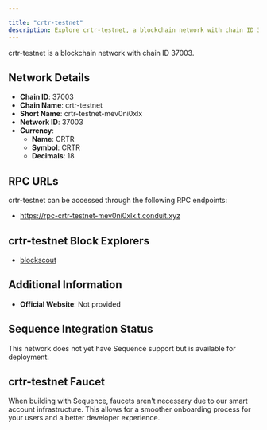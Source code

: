```yaml
---

title: "crtr-testnet"
description: Explore crtr-testnet, a blockchain network with chain ID 37003. Learn about its native currency, CRTR, and how to interact with the network.
---
```




crtr-testnet is a blockchain network with chain ID 37003.

## Network Details

- **Chain ID**: 37003
- **Chain Name**: crtr-testnet
- **Short Name**: crtr-testnet-mev0ni0xlx
- **Network ID**: 37003
- **Currency**: 
  - **Name**: CRTR
  - **Symbol**: CRTR
  - **Decimals**: 18

## RPC URLs

crtr-testnet can be accessed through the following RPC endpoints:

- https://rpc-crtr-testnet-mev0ni0xlx.t.conduit.xyz

## crtr-testnet Block Explorers

- [blockscout](https://explorerl2new-crtr-testnet-mev0ni0xlx.t.conduit.xyz)

## Additional Information

- **Official Website**: Not provided

## Sequence Integration Status

This network does not yet have Sequence support but is available for deployment.

## crtr-testnet Faucet

When building with Sequence, faucets aren't necessary due to our smart account infrastructure. This allows for a smoother onboarding process for your users and a better developer experience.

